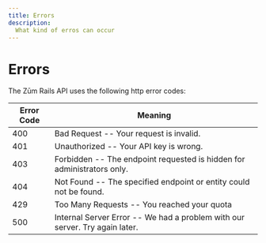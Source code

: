 ```yaml
---
title: Errors
description:
  What kind of erros can occur
---
```


# Errors

The Zūm Rails API uses the following http error codes:

Error Code | Meaning
---------- | -------
400 | Bad Request -- Your request is invalid.
401 | Unauthorized -- Your API key is wrong.
403 | Forbidden -- The endpoint requested is hidden for administrators only.
404 | Not Found -- The specified endpoint or entity could not be found.
429 | Too Many Requests -- You reached your quota
500 | Internal Server Error -- We had a problem with our server. Try again later.

